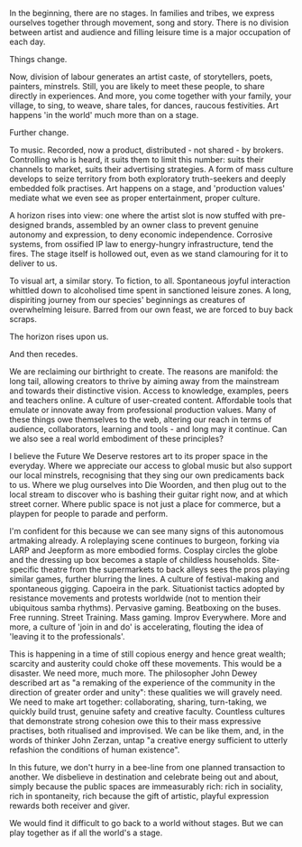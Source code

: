 {{TheFWD header}}{{DISPLAYTITLE:90. All the World's a Stage - Alex Fradera}}
In the beginning, there are no stages. In families and tribes, we express ourselves together through movement, song and story. There is no division between artist and audience and filling leisure time is a major occupation of each day.

Things change.

Now, division of labour generates an artist caste, of storytellers, poets, painters, minstrels. Still, you are likely to meet these people, to share directly in experiences. And more, you come together with your family, your village, to sing, to weave, share tales, for dances, raucous festivities. Art happens 'in the world' much more than on a stage.

Further change.

To music. Recorded, now a product, distributed - not shared - by brokers. Controlling who is heard, it suits them to limit this number: suits their channels to market, suits their advertising strategies. A form of mass culture develops to seize territory from both exploratory truth-seekers and deeply embedded folk practises. Art happens on a stage, and 'production values' mediate what we even see as proper entertainment, proper culture.

 

A horizon rises into view: one where the artist slot is now stuffed with pre-designed brands, assembled by an owner class to prevent genuine autonomy and expression, to deny economic independence. Corrosive systems, from ossified IP law to energy-hungry infrastructure, tend the fires.&nbsp;The stage itself is hollowed out, even as we stand clamouring for it to deliver to us.

To visual art, a similar story. To fiction, to all.&nbsp;Spontaneous joyful interaction whittled down to alcoholised time spent in sanctioned leisure zones. A long, dispiriting journey from our species' beginnings as creatures of overwhelming leisure. Barred from our own feast, we are forced to buy back scraps.

The horizon rises upon us.

And then recedes.

We are reclaiming our birthright to create. The reasons are manifold: the long tail, allowing creators to thrive by aiming away from the mainstream and towards their distinctive vision. Access to knowledge, examples, peers and teachers online. A culture of user-created content. Affordable tools that emulate or innovate away from professional production values. Many of these things owe themselves to the web, altering our reach in terms of audience, collaborators, learning and tools - and long may it continue. Can we also see a real world embodiment of these principles?

I believe the Future We Deserve restores art to its proper space in the everyday. Where we appreciate our access to global music but also support our local minstrels, recognising that they sing our own predicaments back to us. Where we plug ourselves into Die Woorden, and then plug out to the local stream to discover who is bashing their guitar right now, and at which street corner. Where public space is not just a place for commerce, but a playpen for people to parade and perform.

I'm confident for this because we can see many signs of this autonomous artmaking already. A roleplaying scene continues to burgeon, forking via LARP and Jeepform as more embodied forms. Cosplay circles the globe and the dressing up box becomes a staple of childless households. Site-specific theatre from the supermarkets to back alleys sees the pros playing similar games, further blurring the lines. A culture of festival-making and spontaneous gigging. Capoeira in the park. Situationist tactics adopted by resistance movements and protests worldwide (not to mention their ubiquitous samba rhythms). Pervasive gaming. Beatboxing on the buses. Free running. Street Training. Mass gaming. Improv Everywhere. More and more, a culture of 'join in and do' is accelerating, flouting the idea of 'leaving it to the professionals'.

This is happening in a time of still copious energy and hence great wealth; scarcity and austerity could choke off these movements. This would be a disaster. We need more, much more. The philosopher John Dewey described art as "a remaking of the experience of the community in the direction of greater order and unity": these qualities we will gravely need. We need to make art together: collaborating, sharing, turn-taking, we quickly build trust, genuine safety and creative faculty. Countless cultures that demonstrate strong cohesion owe this to their mass expressive practises, both ritualised and improvised. We can be like them, and, in the words of thinker John Zerzan, untap "a creative energy sufficient to utterly refashion the conditions of human existence".

In this future, we don't hurry in a bee-line from one planned transaction to another. We disbelieve in destination and celebrate being out and about, simply because the public spaces are immeasurably rich: rich in sociality, rich in spontaneity, rich because the gift of artistic, playful expression rewards both receiver and giver. 

We would find it difficult to go back to a world without stages. But we can play together as if all the world's a stage.

{{TheFWD references}}